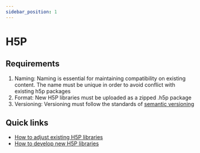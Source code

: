 ```yaml
---
sidebar_position: 1
---
```


# H5P

## Requirements
1. Naming: Naming is essential for maintaining compatibility on existing content. The name must be unique in order to avoid conflict with existing h5p packages
2. Format: New H5P libraries must be uploaded as a zipped .h5p package
3. Versioning: Versioning must follow the standards of [semantic versioning](https://semver.org/)

## Quick links
- [How to adjust existing H5P libraries](https://h5p.org/documentation/contributing/contribute-pull-requests)
- [How to develop new H5P libraries](https://h5p.org/library-development)
